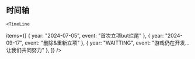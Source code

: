 
<BaseLayout title="About">
  <BaseCard title="About">


## 时间轴

    <TimeLine

items={[
{ year: "2024-07-05", event: "首次立项but烂尾" },
{ year: "2024-09-17", event: "删除&重新立项" },
{ year: "WAITTING", event: "游戏仍在开发…让我们共同努力" },
]}
/>

  </BaseCard>
</BaseLayout>
